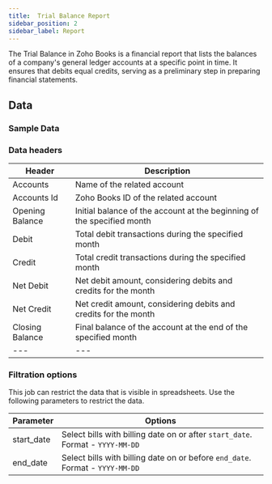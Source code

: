 ```yaml
---
title:  Trial Balance Report
sidebar_position: 2
sidebar_label: Report
---
```


The Trial Balance in Zoho Books is a financial report that lists the balances of a company's general ledger accounts at a specific point in time. It ensures that debits equal credits, serving as a preliminary step in preparing financial statements.

<AddJob
  template="gsheet_zoho_books_trial_balance_report"
/>


## Data

### Sample Data

<Gsheet
  src="https://docs.google.com/spreadsheets/d/1-gX-uq5YrTW-6gQJYM-mNXitEOfJLTiQCvPtV8CR1Yc/edit#gid=74278647"
/>


### Data headers

| Header          | Description                                          |
|-----------------|------------------------------------------------------|
| Accounts        | Name of the related account                           |
| Accounts Id     | Zoho Books ID of the related account                  |
| Opening Balance  | Initial balance of the account at the beginning of the specified month |
| Debit           | Total debit transactions during the specified month |
| Credit          | Total credit transactions during the specified month |
| Net Debit       | Net debit amount, considering debits and credits for the month |
| Net Credit      | Net credit amount, considering debits and credits for the month |
| Closing Balance  | Final balance of the account at the end of the specified month |
| --- | --- |


### Filtration options

This job can restrict the data that is visible in spreadsheets. Use the following parameters to restrict the data.

| Parameter | Options |
|----|----|
| start_date | Select bills with billing date on or after `start_date`. Format - `YYYY-MM-DD` |
| end_date | Select bills with billing date on or before `end_date`. Format - `YYYY-MM-DD` |


<!---
## Others

### Similar jobs

Similar sort of data can be achieved by using get accounting transaction job and filtering it by invoice type. 

### Reports that use this job

Here are some of the report templates that use this job: 
-->